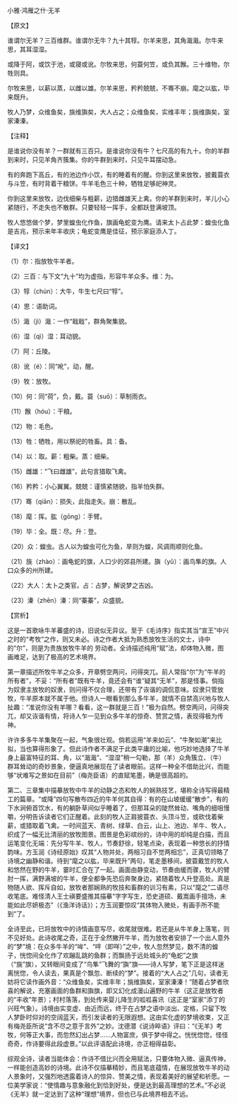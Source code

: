 

小雅·鸿雁之什·无羊

【原文】

谁谓尔无羊？三百维群。谁谓尔无牛？九十其犉。尔羊来思，其角濈濈。尔牛来思，其耳湿湿。

或降于阿，或饮于池，或寝或讹。尔牧来思，何蓑何笠，或负其餱。三十维物，尔牲则具。

尔牧来思，以薪以蒸，以雌以雄。尔羊来思，矜矜兢兢，不骞不崩。麾之以肱，毕来既升。

牧人乃梦，众维鱼矣，旐维旟矣，大人占之；众维鱼矣，实维丰年；旐维旟矣，室家溱溱。

【注释】

是谁说你没有羊？一群就有三百只。是谁说你没有牛？七尺高的有九十。你的羊群到来时，只见羊角齐簇集。你的牛群到来时，只见牛耳摆动急。

有的奔跑下高丘，有的池边作小饮，有的睡着有的醒。你到这里来放牧，披戴蓑衣与斗笠，有时背着干粮饼。牛羊毛色三十种，牺牲足够祀神灵。

你到这里来放牧，边伐细柴与粗薪，边猎雌雄天上禽。你的羊群到来时，羊儿小心紧随行，不走失也不散群。只要轻轻一挥手，全都跃登满坡顶。

牧人悠悠做个梦，梦里蝗虫化作鱼，旗画龟蛇变为鹰。请来太卜占此梦：蝗虫化鱼是吉兆，预示来年丰收庆；龟蛇变鹰是佳征，预示家庭添人丁。

【译文】

（1）尔：指放牧牛羊者。

（2）三百：与下文“九十”均为虚指，形容牛羊众多。维：为。

（3）犉（chún）：大牛，牛生七尺曰“犉”。

（4）思：语助词。

（5）濈（jì）濈：一作“戢戢”，群角聚集貌。

（6）湿（qì）湿：耳动貌。

（7）阿：丘陵。

（8）讹（é）：同“吪”，动，醒。

（9）牧：放牧。

（10）何：同“荷”，负，戴。蓑（suō）：草制雨衣。

（11）餱（hóu）：干粮。

（12）物：毛色。

（13）牲：牺牲，用以祭祀的牲畜。具：备。

（14）以：取。薪：粗柴。蒸：细柴。

（15）雌雄：“飞曰雌雄”，此句言猎取飞禽。

（16）矜矜：小心翼翼。兢兢：谨慎紧随貌，指羊怕失群。

（17）骞（qiān）：损失，此指走失。崩：散乱。

（18）麾：挥。肱（ɡōnɡ）：手臂。

（19）毕：全。既：尽。升：登。

（20）众：蝗虫。古人以为蝗虫可化为鱼，旱则为蝗，风调雨顺则化鱼。

（21）旐（zhào）：画龟蛇的旗，人口少的郊县所建。旟（yǔ）：画鸟隼的旗。人口众多的州所建。

（22）大人：太卜之类官。占：占梦，解说梦之吉凶。

（23）溱（zhēn）溱：同“蓁蓁”，众盛貌。

【赏析】

这是一首歌咏牛羊蕃盛的诗，旧说似无异议。至于《毛诗序》指实其当“宣王”中兴之时的“考牧”之作，则又未必。诗之作者大抵为熟悉放牧生活的文士，诗中的“尔”，则是为贵族放牧牛羊的 劳动者。全诗描述纯用“赋”法，却体物入微，图画难足，达到了极高的艺术境界。

第一章描述所牧牛羊之众多，开章劈空两问，问得突兀。前人常指“尔”为“牛羊的所有者”，不妥：“所有者”既有牛羊，竟还会有“谁”疑其“无羊”，那是怪事。倘指为奴隶主放牧的奴隶，则问得不仅合理，还带有了诙谐的调侃意味。奴隶只管放牧，牛羊原本就不属于他。但诗人一眼看到那么多牛羊，就情不自禁高兴地与牧人扯趣：“准说你没有羊哪？看看，这一群就是三百！”极为自然。劈空两问，问得突兀，却又诙谐有情，将诗人乍一见到众多牛羊的惊奇、赞赏之情，表现得极为传神。

许许多多牛羊集聚在一起，气象很壮观。倘若运用“羊来如云”、“牛聚如潮”来比拟，当也算得形象了。但此诗作者不满足于此类平庸的比喻，他巧妙地选择了牛羊身上最富特征的耳、角，以“濈濈”、“湿湿”稍一勾勒，那（羊）众角簇立、（牛）群耳耸动的奇妙景象，便逼真地展现在了读者眼前。这样一种全不借助比兴，而能够“状难写之景如在目前”（梅尧臣语）的直赋笔墨，确是很高超的。

第二、三章集中描摹放牧中牛羊的动静之态和牧人的娴熟技艺，堪称全诗写得最精工的篇章。“或降”四句写散布四近的牛羊何其自得：有的在山坡缓缓“散步”，有的下水涧俯首饮水，有的躺卧草间似乎睡着了，但那耳朵的陡然耸动、嘴角的细咀慢嚼，分明告诉读者它们正醒着。此刻的牧人正肩披蓑衣、头顶斗笠，或砍伐着柴薪，或猎取着飞禽。一时间蓝天、青树、绿草、白云，山上、池边、羊牛、牧人，织成了一幅无比清丽的放牧图景。图景是色彩缤纷的，诗中用的却纯是白描，而且运笔变化无端：先分写牛羊、牧人，节奏舒徐，轻笔点染，表现着一种悠长的抒情韵味。方玉润《诗经原始》叹其“人物并处，两相习自不觉两相忘”，正真切领略了诗境之幽静和谐。待到“麾之以肱，毕来既升”两句，笔走墨移间，披蓑戴笠的牧人和悠然在野的牛羊，霎时汇合在了一起。画面由静变动，节奏由缓而骤，牧人的臂肘一挥，满野满坡的牛羊，便全都争先恐后奔聚身边，紧随着牧人升登高处。真是物随人欲、挥斥自如，放牧者那娴熟的牧技和畜群的训习有素，只以“麾之”二语尽收笔底。难怪清人王士禛要盛推其描摹“字字写生，恐史道硕、戴嵩画手擅场，未能如此尽妍极态”（《渔洋诗话》）；方玉润要惊叹“其体物入微处，有画手所不能到”了。

全诗至此，已将放牧中的诗情画意写尽，收尾就很难。若还是从牛羊身上落笔，则不见好处。此诗收尾之奇，正在于全然撇开牛羊，而为放牧者安排了一个出人意外的“梦”境：在众多牛羊的“哞”、“哶（即咩）”之中，牧人忽然梦见，数不清的蝗子，恍惚间全化作了欢蹦乱跳的鱼群；而飘扬于远处城头的“龟蛇”之旗（“旐”旗），又转眼间变成了“鸟隼”飞舞的“旟”旗——诗人写梦，笔下正是这样迷离恍惚，令人读去，果真是个飘忽、断续的“梦”。接着的“大人占之”几句，读者无妨将它读作画外音：“众维鱼矣，实维丰年；旐维旟矣，室家溱溱！”随着占梦者欣喜的解说，充塞画面的鱼群和旟旗，即又幻化成漫山遍野的牛羊（这正是放牧者的“丰收”年景）；村村落落，到处传来婴儿降生的呱呱喜讯（这正是“室家”添丁的兴旺气象）。诗境由实变虚、由近而远，终于在占梦之语中淡出、定格，只留下牧人梦卧时仰对的空阔蓝天，而引发读者的无限遐想。这由实化虚的梦境收束，又正有梅尧臣所说“含不尽之意于言外”之妙。沈德潜《说诗晬语》评曰：“《无羊》考牧，何等正大事，而忽然幻出占梦……人物富庶，俱于梦中得之。恍恍惚惚，怪怪奇奇，作诗要得此段虚景。”以此评语配此诗境，亦正相得益彰。

综观全诗，读者当能体会：作诗不借比兴而全用赋法，只要体物入微、逼真传神，一样能创造高妙的诗境。此诗不仅描摹精妙，而且笔底蕴情，在展现放牧牛羊的动人景象时，又强烈地透露着诗人的惊异、赞美之情，表现着美好的展望和祈愿。一位美学家说：“使情趣与意象融化到恰到好处，便是达到最高理想的艺术。”不必说《无羊》就一定达到了这种“理想”境界，但也已与此境界相去不远。

